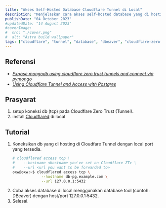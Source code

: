 ```yaml
---
title: "Akses Self-Hosted Database Cloudflare Tunnel di Local"
description: "Menjelaskan cara akses self-hosted database yang di hosting di Cloudflare Tunnel dengan local database tool (contoh: DBeaver)."
publishDate: "04 October 2023"
#updatedDate: "14 August 2023"
#coverImage:
#  src: "./cover.png"
#  alt: "Astro build wallpaper"
tags: ["cloudflare", "tunnel", "database", "dbeaver", "cloudflare-zero-trust"]
---
```


## Referensi
* [_Expose mongodb using cloudflare zero trust tunnels and connect via pymongo_](https://stackoverflow.com/questions/75173668/expose-mongodb-using-cloudflare-zero-trust-tunnels-and-connect-via-pymongo)
* [_Using Cloudflare Tunnel and Access with Postgres_](https://blog.cloudflare.com/cloudflare-tunnel-for-postgres/)


## Prasyarat
1. setup koneksi db (tcp) pada Cloudflare Zero Trust (Tunnel).
2. install [Cloudflared](https://developers.cloudflare.com/cloudflare-one/connections/connect-networks/downloads/#linux) di local

## Tutorial
1. Koneksikan db yang di hosting di Cloudfare Tunnel dengan local port yang tersedia.
   ```bash
   # cloudflared access tcp \
   #    --hostname <hostname you've set on Cloudflare ZT> \
   #    --url <url you want to be forwarded to>
   oxw@oxw:~$ cloudflared access tcp \
                --hostname db-pg.example.com \
                --url 127.0.0.1:5432
   ```
2. Coba akses database di local menggunakan database tool (contoh: DBeaver) dengan host/port 127.0.0.1:5432.
3. Selesai.

